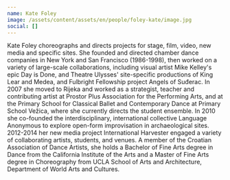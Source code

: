 ```yaml
---
name: Kate Foley
image: /assets/content/assets/en/people/foley-kate/image.jpg
social: []
---
```

Kate Foley choreographs and directs projects for stage, film, video, new media and specific sites. She founded and directed chamber dance companies in New York and San Francisco (1986-1998), then worked on a variety of large-scale collaborations, including visual artist Mike Kelley's epic Day is Done, and Theatre Ulysses' site-specific productions of King Lear and Medea, and Fulbright Fellowship project Angels of Suđerac. In 2007 she moved to Rijeka and worked as a strategist, teacher and contributing artist at Prostor Plus Association for the Performing Arts, and at the Primary School for Classical Ballet and Contemporary Dance at Primary School Vežica, where she currently directs the student ensemble. In 2010 she co-founded the interdisciplinary, international collective Language Anonymous to explore open-form improvisation in archaeological sites. 2012-2014 her new media project International Harvester engaged a variety of collaborating artists, students, and venues. A member of the Croatian Association of Dance Artists, she holds a Bachelor of Fine Arts degree in Dance from the California Institute of the Arts and a Master of Fine Arts degree in Choreography from UCLA School of Arts and Architecture, Department of World Arts and Cultures.